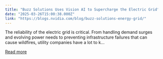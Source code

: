 ```yaml
---
title: "Buzz Solutions Uses Vision AI to Supercharge the Electric Grid"
date: "2025-03-26T15:00:38.000Z"
link: "https://blogs.nvidia.com/blog/buzz-solutions-energy-grid/"
---
```


The reliability of the electric grid is critical. From handling demand surges and evolving power needs to preventing infrastructure failures that can cause wildfires, utility companies have a lot to k...

[Read more](https://blogs.nvidia.com/blog/buzz-solutions-energy-grid/)
